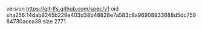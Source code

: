 version https://git-lfs.github.com/spec/v1
oid sha256:14dab9245b229e403d38b48828e7a583c8a96908933688d5dc75984730acea38
size 2771
